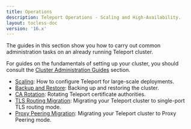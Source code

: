 ```yaml
---
title: Operations
description: Teleport Operations - Scaling and High-Availability.
layout: tocless-doc
version: '16.x'
---
```


The guides in this section show you how to carry out common administration tasks
on an already running Teleport cluster.

For guides on the fundamentals of setting up your cluster, you should consult
the [Cluster Administration Guides](/docs/ver/16.x/management/admin) section.

- [Scaling](/docs/ver/16.x/management/operations/scaling): How to configure Teleport for large-scale deployments.
- [Backup and Restore](/docs/ver/16.x/management/operations/backup-restore): Backing up and restoring the cluster.
- [CA Rotation](/docs/ver/16.x/management/operations/ca-rotation): Rotating Teleport certificate authorities.
- [TLS Routing Migration](/docs/ver/16.x/management/operations/tls-routing): Migrating your Teleport cluster to single-port TLS routing mode.
- [Proxy Peering Migration](/docs/ver/16.x/management/operations/proxy-peering): Migrating your Teleport cluster to Proxy Peering mode.
